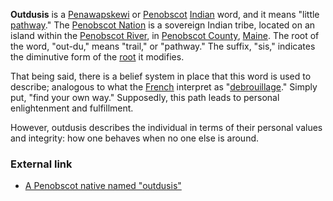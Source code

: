 '''Outdusis''' is a [[Penawapskewi]] or [[Penobscot]] [[Indian]] word, and it means "little [[pathway]]." The [http://www.penobscotnation.org Penobscot Nation] is a sovereign Indian tribe, located on an island within the [[Penobscot River]], in [[Penobscot County]], [[Maine]]. The root of the word, "out-du," means "trail," or "pathway." The suffix, "sis," indicates the diminutive form of the [[root]] it modifies.

That being said, there is a belief system in place that this word is used to describe; analogous to what the [[France|French]] interpret as "[[debrouillage]]."  Simply put, "find your own way."  Supposedly, this path leads to personal enlightenment and fulfillment.

However, outdusis describes the individual in terms of their personal values and integrity: how one behaves when no one else is around.  

 
=== External link ===

* [http://www.outdusis.com A Penobscot native named "outdusis"]


<!--[[User:216.204.52.11|216.204.52.11]] 20:44, 28 Mar 2005 (UTC)--iabasis-->